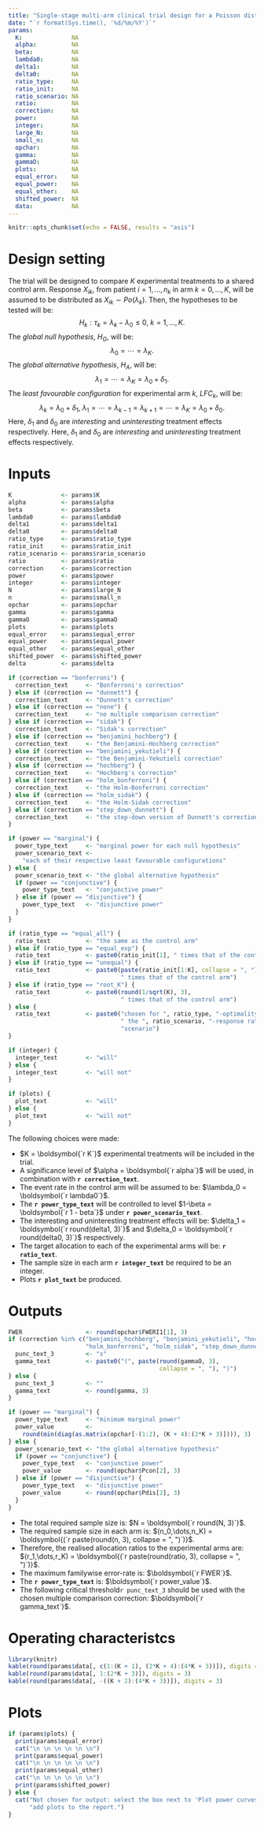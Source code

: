 ```yaml
---
title: "Single-stage multi-arm clinical trial design for a Poisson distributed primary outcome"
date: "`r format(Sys.time(), '%d/%m/%Y')`"
params:
  K:              NA
  alpha:          NA
  beta:           NA
  lambda0:        NA
  delta1:         NA
  delta0:         NA
  ratio_type:     NA
  ratio_init:     NA
  ratio_scenario: NA
  ratio:          NA
  correction:     NA
  power:          NA
  integer:        NA
  large_N:        NA
  small_n:        NA
  opchar:         NA
  gamma:          NA
  gammaO:         NA
  plots:          NA
  equal_error:    NA
  equal_power:    NA
  equal_other:    NA
  shifted_power:  NA
  data:           NA
---
```


```r
knitr::opts_chunk$set(echo = FALSE, results = "asis")
```

# Design setting

The trial will be designed to compare $K$ experimental treatments to a shared control arm. Response $X_{ik}$, from patient $i=1,\dots,n_k$ in arm $k=0,\dots,K$, will be assumed to be distributed as $X_{ik} \sim Po(\lambda_k)$. Then, the hypotheses to be tested will be:
$$ H_k : \tau_k = \lambda_k - \lambda_0 \le 0,\ k=1,\dots,K.$$
The *global null hypothesis*, $H_G$, will be:
$$ \lambda_0 = \cdots = \lambda_K. $$
The *global alternative hypothesis*, $H_A$, will be:
$$ \lambda_1 = \cdots = \lambda_K = \lambda_0 + \delta_1. $$
The *least favourable configuration* for experimental arm $k$, $LFC_k$, will be:
$$ \lambda_k = \lambda_0 + \delta_1,\ \lambda_1 = \cdots = \lambda_{k-1} = \lambda_{k+1} = \cdots = \lambda_K = \lambda_0 + \delta_0. $$
Here, $\delta_1$ and $\delta_0$ are *interesting* and *uninteresting* treatment
effects respectively.
Here, $\delta_1$ and $\delta_0$ are *interesting* and *uninteresting* treatment
effects respectively.

# Inputs

```r
K              <- params$K
alpha          <- params$alpha
beta           <- params$beta
lambda0        <- params$lambda0
delta1         <- params$delta1
delta0         <- params$delta0
ratio_type     <- params$ratio_type
ratio_init     <- params$ratio_init
ratio_scenario <- params$rario_scenario
ratio          <- params$ratio
correction     <- params$correction
power          <- params$power
integer        <- params$integer
N              <- params$large_N
n              <- params$small_n
opchar         <- params$opchar
gamma          <- params$gamma
gammaO         <- params$gammaO
plots          <- params$plots
equal_error    <- params$equal_error
equal_power    <- params$equal_power
equal_other    <- params$equal_other
shifted_power  <- params$shifted_power
delta          <- params$delta
```
  
```r
if (correction == "bonferroni") {
  correction_text     <- "Bonferroni's correction"
} else if (correction == "dunnett") {
  correction_text     <- "Dunnett's correction"
} else if (correction == "none") {
  correction_text     <- "no multiple comparison correction"
} else if (correction == "sidak") {
  correction_text     <- "Sidak's correction"
} else if (correction == "benjamini_hochberg") {
  correction_text     <- "the Benjamini-Hochberg correction"
} else if (correction == "benjamini_yekutieli") {
  correction_text     <- "the Benjamini-Yekutieli correction"
} else if (correction == "hochberg") {
  correction_text     <- "Hochberg's correction"
} else if (correction == "holm_bonferroni") {
  correction_text     <- "the Holm-Bonferroni correction"
} else if (correction == "holm_sidak") {
  correction_text     <- "the Holm-Sidak correction"
} else if (correction == "step_down_dunnett") {
  correction_text     <- "the step-down version of Dunnett's correction"
}

if (power == "marginal") {
  power_type_text     <- "marginal power for each null hypothesis"
  power_scenario_text <-
    "each of their respective least favourable configurations"
} else {
  power_scenario_text <- "the global alternative hypothesis"
  if (power == "conjunctive") {
    power_type_text   <- "conjunctive power"
  } else if (power == "disjunctive") {
    power_type_text   <- "disjunctive power"
  }
}

if (ratio_type == "equal_all") {
  ratio_text          <- "the same as the control arm"
} else if (ratio_type == "equal_exp") {
  ratio_text          <- paste0(ratio_init[1], " times that of the control arm")
} else if (ratio_type == "unequal") {
  ratio_text          <- paste0(paste(ratio_init[1:K], collapse = ", "),
                                " times that of the control arm")
} else if (ratio_type == "root_K") {
  ratio_text          <- paste0(round(1/sqrt(K), 3),
                                " times that of the control arm")
} else {
  ratio_text          <- paste0("chosen for ", ratio_type, "-optimality under",
                                " the ", ratio_scenario, "-response rate ",
                                "scenario")
}

if (integer) {
  integer_text        <- "will"
} else {
  integer_text        <- "will not"
}

if (plots) {
  plot_text           <- "will"
} else {
  plot_text           <- "will not"
}
```

The following choices were made:

- $K = \boldsymbol{`r K`}$ experimental treatments will be included in the trial.
- A significance level of $\alpha = \boldsymbol{`r alpha`}$ will be used, in combination with __`r correction_text`__.
- The event rate in the control arm will be assumed to be: $\lambda_0 = \boldsymbol{`r lambda0`}$.
- The __`r power_type_text`__ will be controlled to level $1-\beta = \boldsymbol{`r 1 - beta`}$ under __`r power_scenario_text`__.
- The interesting and uninteresting treatment effects will be: $\delta_1 = \boldsymbol{`r round(delta1, 3)`}$ and $\delta_0 = \boldsymbol{`r round(delta0, 3)`}$ respectively.
- The target allocation to each of the experimental arms will be: __`r ratio_text`__.
- The sample size in each arm __`r integer_text`__ be required to be an integer.
- Plots __`r plot_text`__ be produced.

# Outputs

```r
FWER                  <- round(opchar$FWERI1[1], 3)
if (correction %in% c("benjamini_hochberg", "benjamini_yekutieli", "hochberg",
                      "holm_bonferroni", "holm_sidak", "step_down_dunnett")) {
  punc_text_3         <- "s"
  gamma_text          <- paste0("(", paste(round(gammaO, 3),
                                           collapse = ", "), ")")
} else {
  punc_text_3         <- ""
  gamma_text          <- round(gamma, 3)
}

if (power == "marginal") {
  power_type_text     <- "minimum marginal power"
  power_value         <-
    round(min(diag(as.matrix(opchar[-(1:2), (K + 4):(2*K + 3)]))), 3)
} else {
  power_scenario_text <- "the global alternative hypothesis"
  if (power == "conjunctive") {
    power_type_text   <- "conjunctive power"
    power_value       <- round(opchar$Pcon[2], 3)
  } else if (power == "disjunctive") {
    power_type_text   <- "disjunctive power"
    power_value       <- round(opchar$Pdis[2], 3)
  }
}
```

- The total required sample size is: $N = \boldsymbol{`r round(N, 3)`}$.
- The required sample size in each arm is: $(n_0,\dots,n_K) = \boldsymbol{(`r paste(round(n, 3), collapse = ", ")`)}$.
- Therefore, the realised allocation ratios to the experimental arms are: $(r_1,\dots,r_K) = \boldsymbol{(`r paste(round(ratio, 3), collapse = ", ")`)}$.
- The maximum familywise error-rate is: $\boldsymbol{`r FWER`}$.
- The __`r power_type_text`__ is: $\boldsymbol{`r power_value`}$.
- The following critical threshold`r punc_text_3` should be used with the chosen multiple comparison correction: $\boldsymbol{`r gamma_text`}$.

# Operating characteristcs

```r
library(knitr)
kable(round(params$data[, c(1:(K + 1), (2*K + 4):(4*K + 3))]), digits = 3)
kable(round(params$data[, 1:(2*K + 3)]), digits = 3)
kable(round(params$data[, -((K + 2):(4*K + 3))]), digits = 3)
```

# Plots

```r
if (params$plots) {
  print(params$equal_error)
  cat("\n \n \n \n \n \n")
  print(params$equal_power)
  cat("\n \n \n \n \n \n")
  print(params$equal_other)
  cat("\n \n \n \n \n \n")
  print(params$shifted_power)
} else {
  cat("Not chosen for output: select the box next to 'Plot power curves' to",
      "add plots to the report.")
}
```

